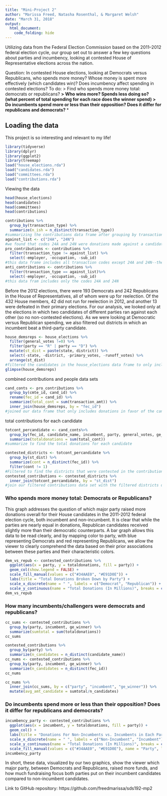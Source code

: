 ```yaml
---
title: "Mini-Project 2"
author: "Marissa Freed, Natasha Rosenthal, & Margaret Welsh"
date: "March 31, 2018"
output: 
  html_document:
    code_folding: hide
---
```


Utilizing data from the Federal Election Commission based on the 2011–2012 federal election cycle, our group set out to answer a few key questions about parties and incumbency, looking at contested House of Representative elections across the nation.

Question: In contested House elections, looking at Democrats versus Republicans, who spends more money? Whose money is spent more effectively (which candidates win)? 
Does incumbency affect spending in contested elections?
To do: 
> Find who spends more money total: democrats or republicans? **
> Who wins more? Spends less doing so? (what percent of total spending for each race does the winner spend)
> Do incumbents spend more or less than their opposition? Does it differ for republicans and democrats? ***

## Loading the data
This project is so interesting and relevant to my life!

```r
library(tidyverse)
library(dplyr)
library(ggplot2)
library(treemap)
load("house_elections.rda")
load("candidates.rda")
load("committees.rda")
load("contributions.rda")
```
Viewing the data
```r
head(house_elections)
head(candidates)
head(committees)
head(contributions)
```

```r
contributions %>%
  group_by(transaction_type) %>%
  summarize(n_ish = n_distinct(transaction_type))
#summarizing the contributions data frame after grouping by transaction_type so that we could see which types were included in the data
against_list <- c("24A", "24N")
#we found that codes 24A and 24N were donations made against a candidate
pro_contributions <- contributions %>%
  filter(transaction_type != against_list) %>%
  select(-employer, -occupation, -sub_id)
#this data frame includes all transaction codes except 24A and 24N--the "against_list".
anti_contributions <- contributions %>%
  filter(transaction_type == against_list)%>%
  select(-employer, -occupation, -sub_id)
#this data fram includes only the codes 24A and 24N
```
Before the 2012 elections, there were 193 Democrats and 242 Republicans in the House of Representatives, all of whom were up for reelection. Of the 432 House members, 42 did not run for reelection in 2012, and another 13 were defeated in their primary elections. For our analysis, we looked only at the elections in which two candidates of different parties ran against each other (so no non-contested elections). As we were looking at Democratic versus Republican spending, we also filtered out districts in which an incumbent beat a third-party candidate. 

```r
house_demsreps <- house_elections %>%
  filter(general_votes !=0) %>%
  filter(party == "R" | party == "D") %>%
  mutate(st_dist = paste(state, district)) %>%
  select(-state, -district, -primary_votes, -runoff_votes) %>%
  arrange(st_dist)
#filtered the candidates in the house_elections data frame to only include Republican and Democrat candidates, those did not have 0 votes in the general election 
glimpse(house_demsreps)
```

combined contributions and people data sets
```r
cand_conts <- pro_contributions %>%
  group_by(cmte_id, cand_id) %>%
  rename(fec_id = cand_id) %>%
  summarize(total_cont = sum(transaction_amt)) %>%
  inner_join(house_demsreps, by = "fec_id")
#joined our data frame that only includes donations in favor of the candidate with our data frame that only includes Republican & Democratic candidates
```

total contributions for each candidate
```r
totcont_percandidate <- cand_conts%>%
  group_by(fec_id, candidate_name, incumbent, party, general_votes, ge_winner, st_dist) %>%
  summarize(totaldonations = sum(total_cont))
#summarize to find the total donations for each candidate
```

```r
contested_districts <- totcont_percandidate %>%
  group_by(st_dist) %>%
  summarize(cont = n_distinct(fec_id)) %>%
  filter(cont != 1)
#Filtered to find the districts that were contested in the contributions data set 
contested_contributions <- contested_districts %>%
  inner_join(totcont_percandidate, by = "st_dist")
#join our filtered contributions data set with the filtered districts data set
```

### Who spends more money total: Democrats or Republicans?

This graph addresses the question of which major party raised more donations overall for their House candidates in the 2011-2012 federal election cycle, both incumbent and non-incumbent. It is clear that while the parties are nearly equal in donations, Republican candidates received slightly more than their democratic counterparts. A bar graph allows this data to be read clearly, and by mapping color to party, with blue representing Democrats and red representing Republicans, we allow the viewer to clearly comprehend the data based on their prior associations between these parties and their characteristic colors.

```r
dem_vs_repub <- contested_contributions %>%
  ggplot(aes(x = party, y = totaldonations, fill = party)) +
  geom_col(show.legend = FALSE) +
  scale_fill_manual(values = c("#34AAE0", "#E91D0E")) +
  labs(title = "Total Donations Broken Down by Party") +
  scale_x_discrete(name = " ", labels = c("Democrat", "Republican")) +
  scale_y_continuous(name = "Total Donations (In Millions)", breaks = c(0e+00, .5e+08, 1e+08, 1.5e+08, 2e+08, 2.5e+08), labels = c("$0", "$50", "$100", "$150", "$200", "$250"))
dem_vs_repub
```


### How many incumbents/challengers were democrats and republicans?
```r
cc_sums <- contested_contributions %>%
  group_by(party, incumbent, ge_winner) %>%
  summarize(sumtotal = sum(totaldonations))
cc_sums

contested_contributions %>%
  group_by(party) %>%
  summarize(n_candidates = n_distinct(candidate_name))
cc_nums <- contested_contributions %>%
  group_by(party, incumbent, ge_winner) %>%
  summarize(n_candidates = n_distinct(fec_id))
cc_nums

cc_nums %>%
  inner_join(cc_sums, by = c("party", "incumbent", "ge_winner")) %>%
  mutate(avg_amt_candidate = sumtotal/n_candidates)
```

### Do incumbents spend more or less than their opposition? Does it differ for republicans and democrats?
```r
incumbency_party <- contested_contributions %>%
  ggplot(aes(x = incumbent, y = totaldonations, fill = party)) +
  geom_col() +
  labs(title = "Donations For Non-Incumbents vs. Incumbents in Each Party") +
  scale_x_discrete(name = " ", labels = c("Non-Incumbent", "Incumbent")) +
  scale_y_continuous(name = "Total Donations (In Millions)", breaks = c(0e+00, .75e+08, 1.5e+08, 2.25e+08, 3e+08), labels = c("$0", "$75", "$150", "$225", "$300")) +
  scale_fill_manual(values = c("#34AAE0", "#E91D0E"), name = "Party", labels = c("Democrat", "Republican"))
incumbency_party

```

In short, these data, visualized by our two graphics, show the viewer which major party, between Democrats and Republicans, raised more funds, and how much fundraising focus both parties put on their incumbent candidates compared to non-incumbent candidates.




Link to GitHub repository:
https://github.com/freedmarissa/sds192-mp2